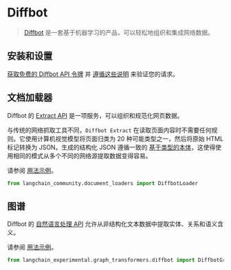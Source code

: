 # Diffbot

> [Diffbot](https://docs.diffbot.com/docs) 是一套基于机器学习的产品，可以轻松地组织和集成网络数据。

## 安装和设置

[获取免费的 Diffbot API 令牌](https://app.diffbot.com/get-started/) 并 [遵循这些说明](https://docs.diffbot.com/reference/authentication) 来验证您的请求。

## 文档加载器

Diffbot 的 [Extract API](https://docs.diffbot.com/reference/extract-introduction) 是一项服务，可以组织和规范化网页数据。

与传统的网络抓取工具不同，`Diffbot Extract` 在读取页面内容时不需要任何规则。它使用计算机视觉模型将页面归类为 20 种可能类型之一，然后将原始 HTML 标记转换为 JSON。生成的结构化 JSON 遵循一致的 [基于类型的本体](https://docs.diffbot.com/docs/ontology)，这使得使用相同的模式从多个不同的网络源提取数据变得容易。

请参阅 [用法示例](/docs/integrations/document_loaders/diffbot)。

```python
from langchain_community.document_loaders import DiffbotLoader
```

## 图谱

Diffbot 的 [自然语言处理 API](https://www.diffbot.com/products/natural-language/) 允许从非结构化文本数据中提取实体、关系和语义含义。

请参阅 [用法示例](/docs/integrations/graphs/diffbot)。

```python
from langchain_experimental.graph_transformers.diffbot import DiffbotGraphTransformer
```